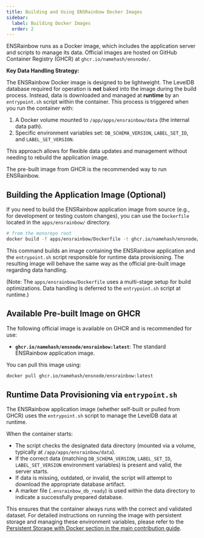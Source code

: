 ```yaml
---
title: Building and Using ENSRainbow Docker Images
sidebar:
  label: Building Docker Images
  order: 2
---
```


ENSRainbow runs as a Docker image, which includes the application server and scripts to manage its data. Official images are hosted on GitHub Container Registry (GHCR) at `ghcr.io/namehash/ensnode/`.

**Key Data Handling Strategy:**

The ENSRainbow Docker image is designed to be lightweight. The LevelDB database required for operation is **not** baked into the image during the build process. Instead, data is downloaded and managed at **runtime** by an `entrypoint.sh` script within the container. This process is triggered when you run the container with:
1.  A Docker volume mounted to `/app/apps/ensrainbow/data` (the internal data path).
2.  Specific environment variables set: `DB_SCHEMA_VERSION`, `LABEL_SET_ID`, and `LABEL_SET_VERSION`.

This approach allows for flexible data updates and management without needing to rebuild the application image.

The pre-built image from GHCR is the recommended way to run ENSRainbow.

## Building the Application Image (Optional)

If you need to build the ENSRainbow application image from source (e.g., for development or testing custom changes), you can use the `Dockerfile` located in the `apps/ensrainbow/` directory.

```bash
# from the monorepo root
docker build -f apps/ensrainbow/Dockerfile -t ghcr.io/namehash/ensnode/ensrainbow:latest .
```

This command builds an image containing the ENSRainbow application and the `entrypoint.sh` script responsible for runtime data provisioning. The resulting image will behave the same way as the official pre-built image regarding data handling.

(Note: The `apps/ensrainbow/Dockerfile` uses a multi-stage setup for build optimizations. Data handling is deferred to the `entrypoint.sh` script at runtime.)

## Available Pre-built Image on GHCR

The following official image is available on GHCR and is recommended for use:

-   **`ghcr.io/namehash/ensnode/ensrainbow:latest`**: The standard ENSRainbow application image.

You can pull this image using:
```bash
docker pull ghcr.io/namehash/ensnode/ensrainbow:latest
```

## Runtime Data Provisioning via `entrypoint.sh`

The ENSRainbow application image (whether self-built or pulled from GHCR) uses the `entrypoint.sh` script to manage the LevelDB data at runtime.

When the container starts:
-   The script checks the designated data directory (mounted via a volume, typically at `/app/apps/ensrainbow/data`).
-   If the correct data (matching `DB_SCHEMA_VERSION`, `LABEL_SET_ID`, `LABEL_SET_VERSION` environment variables) is present and valid, the server starts.
-   If data is missing, outdated, or invalid, the script will attempt to download the appropriate database artifact.
-   A marker file (`.ensrainbow_db_ready`) is used within the data directory to indicate a successfully prepared database.

This ensures that the container always runs with the correct and validated dataset. For detailed instructions on running the image with persistent storage and managing these environment variables, please refer to the [Persistent Storage with Docker section in the main contribution guide](/ensrainbow/contributing/#persistent-storage-with-docker).
